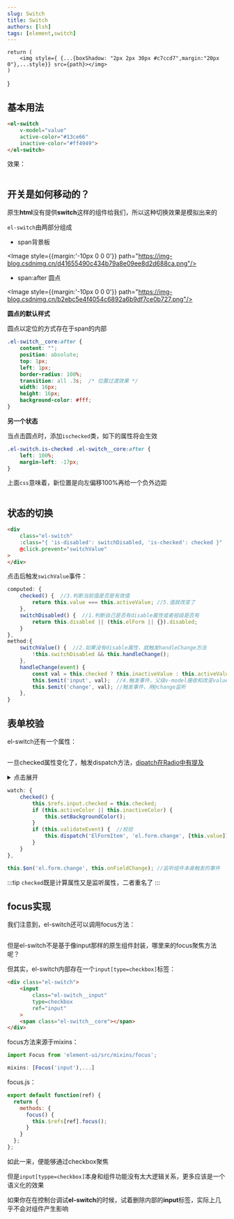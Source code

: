 ```yaml
---
slug: Switch
title: Switch
authors: [lsh]
tags: [element,switch]
---
```


    return (
        <img style={ {...{boxShadow: "2px 2px 30px #c7ccd7",margin:"20px 0"},...style}} src={path}></img>
    )
}

## 基本用法

```html
<el-switch
    v-model="value"
    active-color="#13ce66"
    inactive-color="#ff4949">
</el-switch>
```
效果：

<Image path="https://img-blog.csdnimg.cn/784c3e13ba184168b356a865dfe92040.gif"/>

## 开关是如何移动的？

原生**html**没有提供**switch**这样的组件给我们，所以这种切换效果是模拟出来的

`el-switch`由两部分组成
* span背景板

<Image style={{margin:'-10px 0 0 0'}} path="https://img-blog.csdnimg.cn/d41655490c434b79a8e09ee8d2d688ca.png"/>

* span:after 圆点

<Image style={{margin:'-10px 0 0 0'}} path="https://img-blog.csdnimg.cn/b2ebc5e4f4054c6892a6b9df7ce0b727.png"/>

**圆点的默认样式**

圆点以定位的方式存在于span的内部

```css
.el-switch__core:after {
    content: "";
    position: absolute;
    top: 1px;
    left: 1px;
    border-radius: 100%;
    transition: all .3s;  /* 位置过渡效果 */
    width: 16px;
    height: 16px;
    background-color: #fff;
}
```

**另一个状态**

当点击圆点时，添加`ischecked`类，如下的属性将会生效

```css
.el-switch.is-checked .el-switch__core:after {
    left: 100%;
    margin-left: -17px;
}
```

上面`css`意味着，新位置是向左偏移100%再给一个负外边距

<Image path="https://img-blog.csdnimg.cn/065b73608d3e487a9b009dfb3baa6ca0.gif"/>

## 状态的切换

```html
<div
    class="el-switch"
    :class="{ 'is-disabled': switchDisabled, 'is-checked': checked }"
    @click.prevent="switchValue"
>
</div>
```
点击后触发`swichValue`事件：

```js
computed: {
    checked() {  //3.判断当前值是否是有效值
        return this.value === this.activeValue; //5.值就改变了
    },
    switchDisabled() {  //1.判断自己是否有disable属性或者祖级是否有
        return this.disabled || (this.elForm || {}).disabled;
    }
},
method:{
    switchValue() {  //2.如果没有disable属性，就触发handleChange方法
        !this.switchDisabled && this.handleChange();
    },
    handleChange(event) {
        const val = this.checked ? this.inactiveValue : this.activeValue; //给相反的值
        this.$emit('input', val);  //4.触发事件，父级v-model接收和改变value
        this.$emit('change', val); //触发事件，用@change监听
    },
}
```
## 表单校验

el-switch还有一个属性：

<Image path="https://img-blog.csdnimg.cn/99aa7033c4b24fb28e644f03a1a2a280.png"/>

一旦checked属性变化了，触发dispatch方法，[dipatch在Radio中有提及](/element/Radio#radio单选框组实现)

<details>
  <summary>点击展开</summary>
  <div>
    <div>
        <img src="https://img-blog.csdnimg.cn/aa9ebf68f04e406a802eb005e4b4af11.png"/>
    </div>
    
  </div>
</details>

```js
watch: {
    checked() {
        this.$refs.input.checked = this.checked;
        if (this.activeColor || this.inactiveColor) {
            this.setBackgroundColor();
        }
        if (this.validateEvent) {  //校验
            this.dispatch('ElFormItem', 'el.form.change', [this.value]);
        }
    }
},
```

```js title="el-form-item部分源码"
this.$on('el.form.change', this.onFieldChange); //监听组件本身触发的事件
```
:::tip
`checked`既是计算属性又是监听属性，二者重名了
:::


## focus实现

我们注意到，el-switch还可以调用focus方法：

<Image path="https://img-blog.csdnimg.cn/f8b9d942037f40bfafbb6bc327c997e1.png"/>

但是el-switch不是基于像input那样的原生组件封装，哪里来的focus聚焦方法呢？

但其实，el-switch内部存在一个`input[type=checkbox]`标签：

```html title="el-switch部分源码"
<div class="el-switch">
    <input
        class="el-switch__input"
        type=checkbox
        ref="input"
    >
    <span class="el-switch__core"></span>
</div>
```

focus方法来源于mixins：
```js
import Focus from 'element-ui/src/mixins/focus';

mixins: [Focus('input'),...]
```
focus.js：

```js title="element-ui/src/mixins/focus"
export default function(ref) {
  return {
    methods: {
      focus() {
        this.$refs[ref].focus();  
      }
    }
  };
};
```
如此一来，便能够通过checkbox聚焦

但是`input[typpe=checkbox]`本身和组件功能没有太大逻辑关系，更多应该是一个语义化的效果

如果你在在控制台调试**el-switch**的时候，试着删除内部的**input**标签，实际上几乎不会对组件产生影响

<Image path="https://img-blog.csdnimg.cn/c59cb20cf4b24edb89d35f6e7359c224.gif"/>